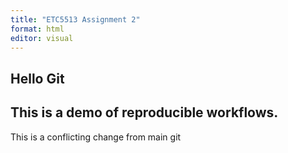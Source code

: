 ```yaml
---
title: "ETC5513 Assignment 2"
format: html
editor: visual
---
```


## Hello Git

## This is a demo of reproducible workflows.

This is a conflicting change from main git
